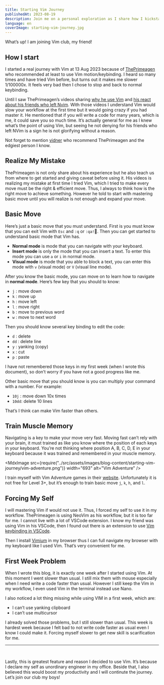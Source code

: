 ```yaml
---
title: Starting Vim Journey
publishedAt: 2023-08-19
description: Join me on a personal exploration as I share how I kickstarted my Vim journey. Gain insights into the steps, resources, and experiences that shaped my introduction to Vim, a versatile text editor. Whether you're new to coding or a seasoned developer, discover valuable tips and inspiration to begin your own efficient and rewarding Vim adventure
language: en
coverImage: starting-vim-journey.jpg
---
```


What’s up! I am joining Vim club, my friend!

## How I start

I started a real journey with Vim at 13 Aug 2023 because of [ThePrimeagen](https://www.youtube.com/@ThePrimeagen) who recommended at least to use Vim motion/keybinding. I heard so many times and have tried Vim before, but turns out it makes me slower 1/100000x. It feels very bad then I chose to stop and back to normal keybinding.

Until I saw ThePrimeagen’s videos sharing [why he use Vim](https://www.youtube.com/watch?v=D4YTJ2W5q4Y) and [his react about his friends who left Nvim](https://www.youtube.com/watch?v=Ric2wHzPfcM). With those videos I understand Vim would slow your workflow at the first time but it would going crazy if you had master it. He mentioned that if you will write a code for many years, which is me, it could save you so much time. It’s actually general for me as I knew what’s the point of using Vim, but seeing he not denying for his friends who left NVim is a sign he is not glorifying without a reason.

Not forget to mention [vidner](https://github.com/vidner) who recommend ThePrimeagen and the edgiest person I know.

## Realize My Mistake

ThePrimeagen is not only share about his experience but he also teach us from where to get started and giving caveat before using it. His videos is realizing my mistake at first time I tried Vim, which I tried to make every move must be the right & efficient move. Thus, I always to think how is the right move to achieve something. However he told to start with mastering basic move until you will realize is not enough and expand your move.

## Basic Move

Here’s just a basic move that you must understand. First is you must know that you can exit Vim with `Esc` and `:q` or `:qa!`🤭. Then you can get started to understand basic mode that Vim has.

- **Normal mode** is mode that you can navigate with your keyboard.
- **Insert mode** is only the mode that you can insert a text. To enter this mode you can use `a` or `i` in normal mode.
- **Visual mode** is mode that you able to block a text, you can enter this mode with `v` (visual mode) or `V` (visual line mode).

After you know the basic mode, you can move on to learn how to navigate in **normal mode**. Here’s few key that you should to know:

- `j` : move down
- `k` : move up
- `h` : move left
- `l` : move right
- `b` : move to previous word
- `w` : move to next word

Then you should know several key binding to edit the code:

- `d` : delete
- `dd` : delete line
- `y` : yanking (copy)
- `x` : cut
- `p` : paste

I have not remembered those keys in my first week (when I wrote this document), so don’t worry if you have not a good progress like me.

Other basic move that you should know is you can multiply your command with a number. For example:

- `10j` : move down 10x times
- `10dd`: delete 10 lines

That’s I think can make Vim faster than others.

## Train Muscle Memory

Navigating is a key to make your move very fast. Moving fast can’t rely with your brain, it must trained as like you know where the position of each keys in your keyboard. You’re not thinking where position A, B, C, D, E in your keyboard because it was trained and remembered in your muscle memory.

<MdxImage
  src={require("../src/assets/images/blog-content/starting-vim-journey/vim-adventure.png")}
  width="693"
  alt="Vim Adventure"
/>

I train myself with Vim Adventure games in their [website](https://vim-adventures.com/). Unfortunately it is not free for Level 3+, but it’s enough to train basic move `j`, `k`, `h`, and `l`.

## Forcing My Self

I will mastering Vim if would not use it. Thus, I forced my self to use it in my workflow. ThePrimeagen is using NeoVim as his workflow, but it is too far for me. I cannot live with a lot of VSCode extension. I know my friend was using Vim in his VSCode, then I found out there is an extension to use [Vim keybinding in VSCode](https://marketplace.visualstudio.com/items?itemName=vscodevim.vim).

Then I install [Vimium](https://chrome.google.com/webstore/detail/vimium/dbepggeogbaibhgnhhndojpepiihcmeb) in my browser thus I can full navigate my browser with my keyboard like I used Vim. That’s very convenient for me.

## First Week Problem

When I wrote this blog, it is exactly one week after I started using Vim. At this moment I went slower than usual. I still mix them with mouse especially when I need write a code faster than usual. However I still keep the Vim in my workflow, I even used Vim in the terminal instead use Nano.

I also noticed a lot thing missing while using VIM in a first week, which are:

- I can’t use yanking clipboard
- I can’t use multicursor

I already solved those problems, but I still slower than usual. This week is hardest week because I felt bad to not write code faster as usual even I know I could make it. Forcing myself slower to get new skill is scarification for me.

---

<br />
<MdxImage
  src={require("../src/assets/images/blog-content/starting-vim-journey/20230820005533.png")}
  width="453"
  alt="Youtube Top Comment"
/>

Lastly, this is greatest feature and reason I decided to use Vim. It’s because I declare my self as unordinary engineer in my office. Beside that, I also believed this would boost my productivity and I will continute the journey. Let’s join our club my boys!

